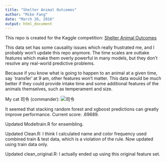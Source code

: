 ```yaml
---
title: "Shelter Animal Outcomes"
author: "Mike Fang"
date: "March 26, 2016"
output: html_document
---
```

This repo is created for the Kaggle competition: [Shelter Animal Outcomes](https://www.kaggle.com/c/shelter-animal-outcomes)

This data set has some causality issues which really frustrated me, and I probably won't update this repo anymore. The time scales are outtake features which make  them overly powerful in many models, but they don't resolve any real-world predictive problems.

Because if you know what is going to happen to an animal at a given time, say `transfer' at 9 am, other features won't matter. This data would be much better if they could provide intake time and some additional features of the animals themselves, such as temperament and size. 

My cat 司令 (commander):
![司令](https://raw.githubusercontent.com/fhlgood/K_sa/master/cat.PNG)

It seemed that stacking random forest and xgboost predictions can greatly improve performance.
Current score: .69689.

Updated Modeltrain.R for ensembling.

Updated Clean.R: I think I calculated name and color frequency used combined train \& test data, which is a violation of the rule. Now updated using train data only. 

Updated clean_original.R: I actually ended up using this original feature set. 

